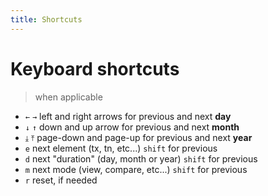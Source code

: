 ```yaml
---
title: Shortcuts
---
```

# Keyboard shortcuts

> when applicable

- `←` `→` left and right arrows for previous and next **day**
- `↓` `↑` down and up arrow for previous and next **month**
- `⤓` `⤒` page-down and page-up for previous and next **year**
- `e` next element (tx, tn, etc...) `shift` for previous
- `d` next "duration" (day, month or year) `shift` for previous
- `m` next mode (view, compare, etc...) `shift` for previous
- `r` reset, if needed
